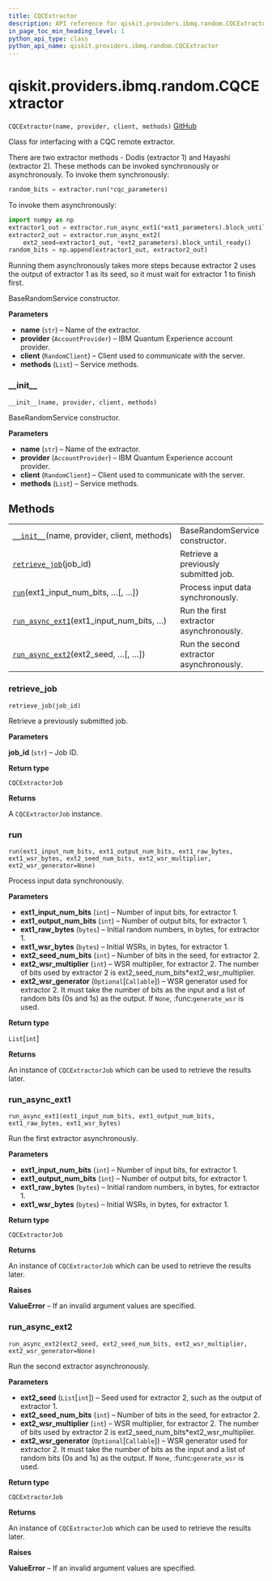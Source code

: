 ```yaml
---
title: CQCExtractor
description: API reference for qiskit.providers.ibmq.random.CQCExtractor
in_page_toc_min_heading_level: 1
python_api_type: class
python_api_name: qiskit.providers.ibmq.random.CQCExtractor
---
```


# qiskit.providers.ibmq.random.CQCExtractor

<span id="qiskit.providers.ibmq.random.CQCExtractor" />

`CQCExtractor(name, provider, client, methods)` [GitHub](https://github.com/qiskit/qiskit-ibmq-provider/tree/stable/0.12/qiskit/providers/ibmq/random/cqcextractor.py "view source code")

Class for interfacing with a CQC remote extractor.

There are two extractor methods - Dodis (extractor 1) and Hayashi (extractor 2). These methods can be invoked synchronously or asynchronously. To invoke them synchronously:

```python
random_bits = extractor.run(*cqc_parameters)
```

To invoke them asynchronously:

```python
import numpy as np
extractor1_out = extractor.run_async_ext1(*ext1_parameters).block_until_ready()
extractor2_out = extractor.run_async_ext2(
    ext2_seed=extractor1_out, *ext2_parameters).block_until_ready()
random_bits = np.append(extractor1_out, extractor2_out)
```

Running them asynchronously takes more steps because extractor 2 uses the output of extractor 1 as its seed, so it must wait for extractor 1 to finish first.

BaseRandomService constructor.

**Parameters**

*   **name** (`str`) – Name of the extractor.
*   **provider** (`AccountProvider`) – IBM Quantum Experience account provider.
*   **client** (`RandomClient`) – Client used to communicate with the server.
*   **methods** (`List`) – Service methods.

### \_\_init\_\_

<span id="qiskit.providers.ibmq.random.CQCExtractor.__init__" />

`__init__(name, provider, client, methods)`

BaseRandomService constructor.

**Parameters**

*   **name** (`str`) – Name of the extractor.
*   **provider** (`AccountProvider`) – IBM Quantum Experience account provider.
*   **client** (`RandomClient`) – Client used to communicate with the server.
*   **methods** (`List`) – Service methods.

## Methods

|                                                                                                                                                                     |                                          |
| ------------------------------------------------------------------------------------------------------------------------------------------------------------------- | ---------------------------------------- |
| [`__init__`](#qiskit.providers.ibmq.random.CQCExtractor.__init__ "qiskit.providers.ibmq.random.CQCExtractor.__init__")(name, provider, client, methods)             | BaseRandomService constructor.           |
| [`retrieve_job`](#qiskit.providers.ibmq.random.CQCExtractor.retrieve_job "qiskit.providers.ibmq.random.CQCExtractor.retrieve_job")(job\_id)                         | Retrieve a previously submitted job.     |
| [`run`](#qiskit.providers.ibmq.random.CQCExtractor.run "qiskit.providers.ibmq.random.CQCExtractor.run")(ext1\_input\_num\_bits, …\[, …])                            | Process input data synchronously.        |
| [`run_async_ext1`](#qiskit.providers.ibmq.random.CQCExtractor.run_async_ext1 "qiskit.providers.ibmq.random.CQCExtractor.run_async_ext1")(ext1\_input\_num\_bits, …) | Run the first extractor asynchronously.  |
| [`run_async_ext2`](#qiskit.providers.ibmq.random.CQCExtractor.run_async_ext2 "qiskit.providers.ibmq.random.CQCExtractor.run_async_ext2")(ext2\_seed, …\[, …])       | Run the second extractor asynchronously. |

### retrieve\_job

<span id="qiskit.providers.ibmq.random.CQCExtractor.retrieve_job" />

`retrieve_job(job_id)`

Retrieve a previously submitted job.

**Parameters**

**job\_id** (`str`) – Job ID.

**Return type**

`CQCExtractorJob`

**Returns**

A `CQCExtractorJob` instance.

### run

<span id="qiskit.providers.ibmq.random.CQCExtractor.run" />

`run(ext1_input_num_bits, ext1_output_num_bits, ext1_raw_bytes, ext1_wsr_bytes, ext2_seed_num_bits, ext2_wsr_multiplier, ext2_wsr_generator=None)`

Process input data synchronously.

**Parameters**

*   **ext1\_input\_num\_bits** (`int`) – Number of input bits, for extractor 1.
*   **ext1\_output\_num\_bits** (`int`) – Number of output bits, for extractor 1.
*   **ext1\_raw\_bytes** (`bytes`) – Initial random numbers, in bytes, for extractor 1.
*   **ext1\_wsr\_bytes** (`bytes`) – Initial WSRs, in bytes, for extractor 1.
*   **ext2\_seed\_num\_bits** (`int`) – Number of bits in the seed, for extractor 2.
*   **ext2\_wsr\_multiplier** (`int`) – WSR multiplier, for extractor 2. The number of bits used by extractor 2 is ext2\_seed\_num\_bits\*ext2\_wsr\_multiplier.
*   **ext2\_wsr\_generator** (`Optional`\[`Callable`]) – WSR generator used for extractor 2. It must take the number of bits as the input and a list of random bits (0s and 1s) as the output. If `None`, :func:`generate_wsr` is used.

**Return type**

`List`\[`int`]

**Returns**

An instance of `CQCExtractorJob` which can be used to retrieve the results later.

### run\_async\_ext1

<span id="qiskit.providers.ibmq.random.CQCExtractor.run_async_ext1" />

`run_async_ext1(ext1_input_num_bits, ext1_output_num_bits, ext1_raw_bytes, ext1_wsr_bytes)`

Run the first extractor asynchronously.

**Parameters**

*   **ext1\_input\_num\_bits** (`int`) – Number of input bits, for extractor 1.
*   **ext1\_output\_num\_bits** (`int`) – Number of output bits, for extractor 1.
*   **ext1\_raw\_bytes** (`bytes`) – Initial random numbers, in bytes, for extractor 1.
*   **ext1\_wsr\_bytes** (`bytes`) – Initial WSRs, in bytes, for extractor 1.

**Return type**

`CQCExtractorJob`

**Returns**

An instance of `CQCExtractorJob` which can be used to retrieve the results later.

**Raises**

**ValueError** – If an invalid argument values are specified.

### run\_async\_ext2

<span id="qiskit.providers.ibmq.random.CQCExtractor.run_async_ext2" />

`run_async_ext2(ext2_seed, ext2_seed_num_bits, ext2_wsr_multiplier, ext2_wsr_generator=None)`

Run the second extractor asynchronously.

**Parameters**

*   **ext2\_seed** (`List`\[`int`]) – Seed used for extractor 2, such as the output of extractor 1.
*   **ext2\_seed\_num\_bits** (`int`) – Number of bits in the seed, for extractor 2.
*   **ext2\_wsr\_multiplier** (`int`) – WSR multiplier, for extractor 2. The number of bits used by extractor 2 is ext2\_seed\_num\_bits\*ext2\_wsr\_multiplier.
*   **ext2\_wsr\_generator** (`Optional`\[`Callable`]) – WSR generator used for extractor 2. It must take the number of bits as the input and a list of random bits (0s and 1s) as the output. If `None`, :func:`generate_wsr` is used.

**Return type**

`CQCExtractorJob`

**Returns**

An instance of `CQCExtractorJob` which can be used to retrieve the results later.

**Raises**

**ValueError** – If an invalid argument values are specified.

